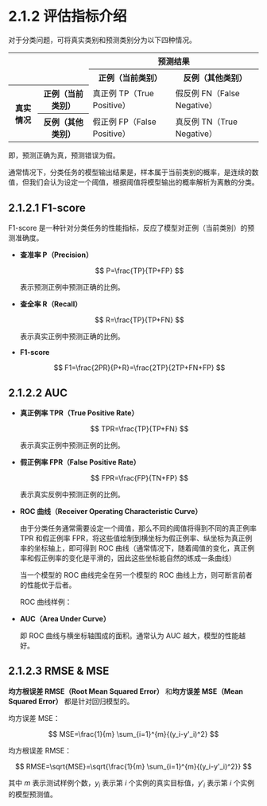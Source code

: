# 2.1.2 评估指标介绍

对于分类问题，可将真实类别和预测类别分为以下四种情况。

<table>

<tr>
<th colSpan="2" rowSpan="2"></th>
<th colSpan="2">预测结果</th>
</tr>

<tr>
<th>正例（当前类别）</th>
<th>反例（其他类别）</th>
</tr>

<tr>
<th rowSpan="2">真实情况</th>
<th>正例（当前类别）</th>
<td>真正例 TP（True Positive）</td>
<td>假反例 FN（False Negative）</td>
</tr>

<tr>
<th>反例（其他类别）</th>
<td>假正例 FP（False Positive）</td>
<td>真反例 TN（True Negative）</td>
</tr>

</table>

即，预测正确为真，预测错误为假。

通常情况下，分类任务的模型输出结果是，样本属于当前类别的概率，是连续的数值，但我们会认为设定一个阈值，根据阈值将模型输出的概率解析为离散的分类。

## 2.1.2.1 F1-score

F1-score 是一种针对分类任务的性能指标，反应了模型对正例（当前类别）的预测准确度。

+ **查准率 P（Precision）**

  $$
  P=\frac{TP}{TP+FP}
  $$

  表示预测正例中预测正确的比例。

+ **查全率 R（Recall）**

  $$
  R=\frac{TP}{TP+FN}
  $$

  表示真实正例中预测正确的比例。

+ **F1-score**

  $$
  F1=\frac{2PR}{P+R}=\frac{2TP}{2TP+FN+FP}
  $$

## 2.1.2.2 AUC

+ **真正例率 TPR（True Positive Rate）**

  $$
  TPR=\frac{TP}{TP+FN}
  $$

  表示真实正例中预测正例的比例。

+ **假正例率 FPR（False Positive Rate）**

  $$
  FPR=\frac{FP}{TN+FP}
  $$

  表示真实反例中预测正例的比例。

+ **ROC 曲线（Receiver Operating Characteristic Curve）**

  由于分类任务通常需要设定一个阈值，那么不同的阈值将得到不同的真正例率 TPR 和假正例率 FPR，将这些值绘制到横坐标为假正例率、纵坐标为真正例率的坐标轴上，即可得到 ROC 曲线（通常情况下，随着阈值的变化，真正例率和假正例率的变化是平滑的，因此这些坐标能自然的练成一条曲线）

  当一个模型的 ROC 曲线完全在另一个模型的 ROC 曲线上方，则可断言前者的性能优于后者。

  ROC 曲线样例：

  <SampleRocCurve />
+ **AUC（Area Under Curve）**

  即 ROC 曲线与横坐标轴围成的面积。通常认为 AUC 越大，模型的性能越好。

## 2.1.2.3 RMSE & MSE

**均方根误差 RMSE（Root Mean Squared Error）** 和**均方误差 MSE（Mean Squared Error）** 都是针对回归模型的。

均方误差 MSE：

$$
MSE=\frac{1}{m} \sum_{i=1}^{m}{(y_i-y'_i)^2}
$$

均方根误差 RMSE：

$$
RMSE=\sqrt{MSE}=\sqrt{\frac{1}{m} \sum_{i=1}^{m}{(y_i-y'_i)^2}}
$$

其中 $m$ 表示测试样例个数，$y_i$ 表示第 $i$ 个实例的真实目标值，$y'_i$ 表示第 $i$ 个实例的模型预测值。